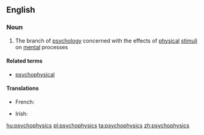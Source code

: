 ==English==

===Noun===
{{wikipedia}}
{{en-noun|-}}

#{{psychology}} The branch of [[psychology]] concerned with the effects of [[physical]] [[stimulus|stimuli]] on [[mental]] processes

====Related terms====
*[[psychophysical]]

====Translations====
{{trans-top|a branch of psychology}}
* French: {{t+|fr|psychophysique|f}}
{{trans-mid}}
* Irish: {{t|ga|sícifisic|f}}
{{trans-bottom}}

[[hu:psychophysics]]
[[pl:psychophysics]]
[[ta:psychophysics]]
[[zh:psychophysics]]